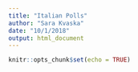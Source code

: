 ```yaml
---
title: "Italian Polls"
author: "Sara Kvaska"
date: "10/1/2018"
output: html_document
---
```


```r
knitr::opts_chunk$set(echo = TRUE)
```

